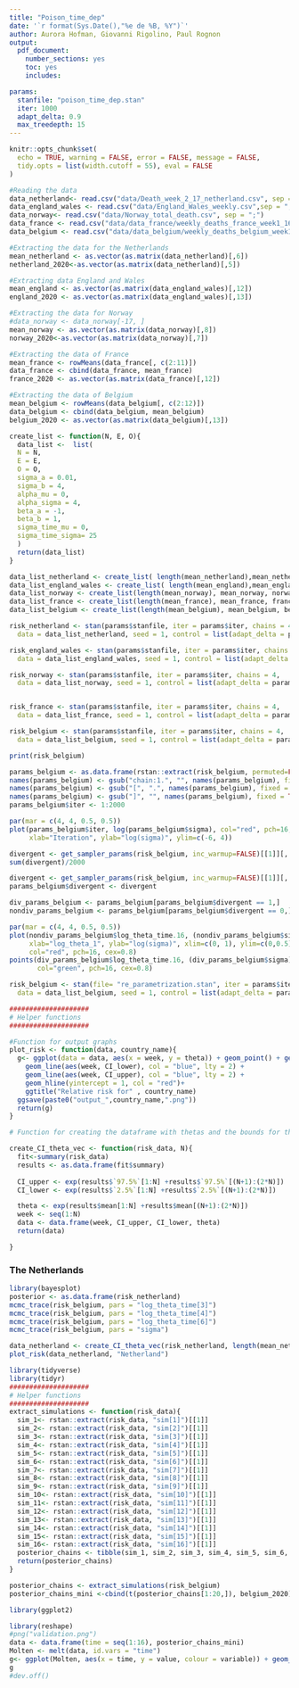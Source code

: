 ```yaml
---
title: "Poison_time_dep"
date: '`r format(Sys.Date(),"%e de %B, %Y")`'
author: Aurora Hofman, Giovanni Rigolino, Paul Rognon
output:
  pdf_document:
    number_sections: yes
    toc: yes
    includes:  

params:
  stanfile: "poison_time_dep.stan"
  iter: 1000
  adapt_delta: 0.9
  max_treedepth: 15
---
```



```r
knitr::opts_chunk$set(
  echo = TRUE, warning = FALSE, error = FALSE, message = FALSE,
  tidy.opts = list(width.cutoff = 55), eval = FALSE
)
```

```r
#Reading the data
data_netherland<- read.csv("data/Death_week_2_17_netherland.csv", sep = ";")
data_england_wales <- read.csv("data/England_Wales_weekly.csv",sep = ";")
data_norway<- read.csv("data/Norway_total_death.csv", sep = ";")
data_france <- read.csv("data/data_france/weekly_deaths_france_week1_16_years2010_2020.csv", header = T, sep = ",")
data_belgium <- read.csv("data/data_belgium/weekly_deaths_belgium_week1_17_years2009_2020.csv", header = T, sep = ",")
```

```r
#Extracting the data for the Netherlands
mean_netherland <- as.vector(as.matrix(data_netherland)[,6])
netherland_2020<-as.vector(as.matrix(data_netherland)[,5])
```

```r
#Extracting data England and Wales
mean_england <- as.vector(as.matrix(data_england_wales)[,12])
england_2020 <- as.vector(as.matrix(data_england_wales)[,13])
```


```r
#Extracting the data for Norway
#data_norway <- data_norway[-17, ]
mean_norway <- as.vector(as.matrix(data_norway)[,8])
norway_2020<-as.vector(as.matrix(data_norway)[,7])
```


```r
#Extracting the data of France
mean_france <- rowMeans(data_france[, c(2:11)])
data_france <- cbind(data_france, mean_france)
france_2020 <- as.vector(as.matrix(data_france)[,12])
```

```r
#Extracting the data of Belgium
mean_belgium <- rowMeans(data_belgium[, c(2:12)])
data_belgium <- cbind(data_belgium, mean_belgium)
belgium_2020 <- as.vector(as.matrix(data_belgium)[,13])
```


```r
create_list <- function(N, E, O){
  data_list <-  list(
  N = N, 
  E = E,
  O = O,
  sigma_a = 0.01,
  sigma_b = 4,
  alpha_mu = 0,
  alpha_sigma = 4,
  beta_a = -1, 
  beta_b = 1,
  sigma_time_mu = 0,
  sigma_time_sigma= 25
  )
  return(data_list)
}
```

```r
data_list_netherland <- create_list( length(mean_netherland),mean_netherland,netherland_2020 )
data_list_england_wales <- create_list( length(mean_england),mean_england,england_2020 )
data_list_norway <- create_list(length(mean_norway), mean_norway, norway_2020)
data_list_france <- create_list(length(mean_france), mean_france, france_2020)
data_list_belgium <- create_list(length(mean_belgium), mean_belgium, belgium_2020)
```



```r
risk_netherland <- stan(params$stanfile, iter = params$iter, chains = 4,
  data = data_list_netherland, seed = 1, control = list(adapt_delta = params$adapt_delta, max_treedepth = params$max_treedepth))

risk_england_wales <- stan(params$stanfile, iter = params$iter, chains = 4,
  data = data_list_england_wales, seed = 1, control = list(adapt_delta = params$adapt_delta, max_treedepth = params$max_treedepth))

risk_norway <- stan(params$stanfile, iter = params$iter, chains = 4,
  data = data_list_norway, seed = 1, control = list(adapt_delta = params$adapt_delta, max_treedepth = params$max_treedepth))


risk_france <- stan(params$stanfile, iter = params$iter, chains = 4,
  data = data_list_france, seed = 1, control = list(adapt_delta = params$adapt_delta, max_treedepth = params$max_treedepth))

risk_belgium <- stan(params$stanfile, iter = params$iter, chains = 4,
  data = data_list_belgium, seed = 1, control = list(adapt_delta = params$adapt_delta, max_treedepth = params$max_treedepth))

```
```r
print(risk_belgium)
```



```r
params_belgium <- as.data.frame(rstan::extract(risk_belgium, permuted=FALSE))
names(params_belgium) <- gsub("chain:1.", "", names(params_belgium), fixed = TRUE)
names(params_belgium) <- gsub("[", ".", names(params_belgium), fixed = TRUE)
names(params_belgium) <- gsub("]", "", names(params_belgium), fixed = TRUE)
params_belgium$iter <- 1:2000

par(mar = c(4, 4, 0.5, 0.5))
plot(params_belgium$iter, log(params_belgium$sigma), col="red", pch=16, cex=0.8,
     xlab="Iteration", ylab="log(sigma)", ylim=c(-6, 4))
```

```r
divergent <- get_sampler_params(risk_belgium, inc_warmup=FALSE)[[1]][,'divergent__']
sum(divergent)/2000
```
```r
divergent <- get_sampler_params(risk_belgium, inc_warmup=FALSE)[[1]][,'divergent__']
params_belgium$divergent <- divergent

div_params_belgium <- params_belgium[params_belgium$divergent == 1,]
nondiv_params_belgium <- params_belgium[params_belgium$divergent == 0,]

par(mar = c(4, 4, 0.5, 0.5))
plot(nondiv_params_belgium$log_theta_time.16, (nondiv_params_belgium$sigma),
     xlab="log_theta_1", ylab="log(sigma)", xlim=c(0, 1), ylim=c(0,0.5),
     col="red", pch=16, cex=0.8)
points(div_params_belgium$log_theta_time.16, (div_params_belgium$sigma),
       col="green", pch=16, cex=0.8)
```

################################
```r
risk_belgium <- stan(file= "re_parametrization.stan", iter = params$iter, chains = 4,
  data = data_list_belgium, seed = 1, control = list(adapt_delta = params$adapt_delta, max_treedepth = params$max_treedepth))
```













######################################

```r
####################
# Helper functions
####################

#Function for output graphs
plot_risk <- function(data, country_name){
  g<- ggplot(data = data, aes(x = week, y = theta)) + geom_point() + geom_line(lty = 2) +
    geom_line(aes(week, CI_lower), col = "blue", lty = 2) +
    geom_line(aes(week, CI_upper), col = "blue", lty = 2) + 
    geom_hline(yintercept = 1, col = "red")+
    ggtitle("Relative risk for" , country_name)
  ggsave(paste0("output_",country_name,".png"))
  return(g)
}

# Function for creating the dataframe with thetas and the bounds for the credible interval. 

create_CI_theta_vec <- function(risk_data, N){
  fit<-summary(risk_data)
  results <- as.data.frame(fit$summary)
  
  CI_upper <- exp(results$`97.5%`[1:N] +results$`97.5%`[(N+1):(2*N)])
  CI_lower <- exp(results$`2.5%`[1:N] +results$`2.5%`[(N+1):(2*N)])

  theta <- exp(results$mean[1:N] +results$mean[(N+1):(2*N)])
  week <- seq(1:N)
  data <- data.frame(week, CI_upper, CI_lower, theta)
  return(data)

}
```

### The Netherlands

```r
library(bayesplot)
posterior <- as.data.frame(risk_netherland)
mcmc_trace(risk_belgium, pars = "log_theta_time[3]")
mcmc_trace(risk_belgium, pars = "log_theta_time[4]")
mcmc_trace(risk_belgium, pars = "log_theta_time[6]") 
mcmc_trace(risk_belgium, pars = "sigma") 

```

```r
data_netherland <- create_CI_theta_vec(risk_netherland, length(mean_netherland))
plot_risk(data_netherland, "Netherland")
```
```r
library(tidyverse)
library(tidyr)
####################
# Helper functions
####################
extract_simulations <- function(risk_data){
  sim_1<- rstan::extract(risk_data, "sim[1]")[[1]]
  sim_2<- rstan::extract(risk_data, "sim[2]")[[1]]
  sim_3<- rstan::extract(risk_data, "sim[3]")[[1]]
  sim_4<- rstan::extract(risk_data, "sim[4]")[[1]]
  sim_5<- rstan::extract(risk_data, "sim[5]")[[1]]
  sim_6<- rstan::extract(risk_data, "sim[6]")[[1]]
  sim_7<- rstan::extract(risk_data, "sim[7]")[[1]]
  sim_8<- rstan::extract(risk_data, "sim[8]")[[1]]
  sim_9<- rstan::extract(risk_data, "sim[9]")[[1]]
  sim_10<- rstan::extract(risk_data, "sim[10]")[[1]]
  sim_11<- rstan::extract(risk_data, "sim[11]")[[1]]
  sim_12<- rstan::extract(risk_data, "sim[12]")[[1]]
  sim_13<- rstan::extract(risk_data, "sim[13]")[[1]]
  sim_14<- rstan::extract(risk_data, "sim[14]")[[1]]
  sim_15<- rstan::extract(risk_data, "sim[15]")[[1]]
  sim_16<- rstan::extract(risk_data, "sim[16]")[[1]]
  posterior_chains <- tibble(sim_1, sim_2, sim_3, sim_4, sim_5, sim_6, sim_7, sim_8, sim_9, sim_10, sim_11, sim_12, sim_13, sim_14, sim_15, sim_16)
  return(posterior_chains)
}

posterior_chains <- extract_simulations(risk_belgium)
posterior_chains_mini <-cbind(t(posterior_chains[1:20,]), belgium_2020)
```

```r
library(ggplot2)

library(reshape)
#png("validation.png")
data <- data.frame(time = seq(1:16), posterior_chains_mini)
Molten <- melt(data, id.vars = "time")
g<- ggplot(Molten, aes(x = time, y = value, colour = variable)) + geom_line()
g
#dev.off()
```

